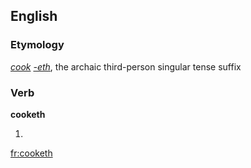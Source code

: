 ==English==

===Etymology===
''[[cook]]'' ''[[-eth]]'', the archaic third-person singular tense suffix

===Verb===
'''cooketh'''
# {{context|archaic}}{{third-person singular of|cook}}

[[fr:cooketh]]